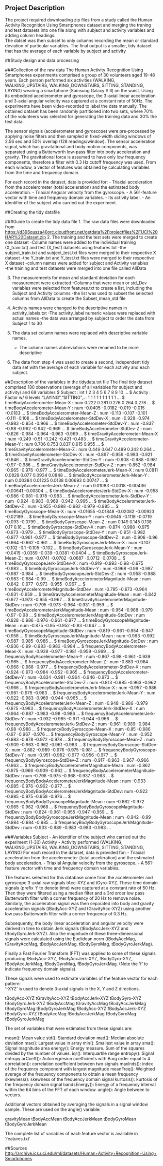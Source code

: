 ## Project Description
The project required downloading zip files from a study called the Human Activity Recognition Using Smartphones dataset and merging 
the traning and test datasets into one file along with subject and activity variables and adding column headings.  
The datset was then subset to only columns recording the mean or standard deviation of particular variables.
The final output is a smaller, tidy dataset that has the average of each variable by subject and activity

##Study design and data processing

###Collection of the raw data
The Human Activity Recognition Using Smartphones experiments comprised a group of 30 volunteers aged 19-48 years. Each person performed six activities (WALKING, WALKING_UPSTAIRS, WALKING_DOWNSTAIRS, SITTING, STANDING, LAYING) wearing a smartphone (Samsung Galaxy S II) on the waist. Using its embedded accelerometer and gyroscope, the 3-axial linear acceleration and 3-axial angular velocity was captured at a constant rate of 50Hz. The experiments have been video-recorded to label the data manually. The obtained dataset has been randomly partitioned into two sets, where 70% of the volunteers was selected for generating the training data and 30% the test data.

The sensor signals (accelerometer and gyroscope) were pre-processed by applying noise filters and then sampled in fixed-width sliding windows of 2.56 sec and 50% overlap (128 readings/window). The sensor acceleration signal, which has gravitational and body motion components, was separated using a Butterworth low-pass filter into body acceleration and gravity. The gravitational force is assumed to have only low frequency components, therefore a filter with 0.3 Hz cutoff frequency was used. From each window, a vector of features was obtained by calculating variables from the time and frequency domain.

For each record in the dataset, data is provided for:
- Triaxial acceleration from the accelerometer (total acceleration) and the estimated body acceleration.
- Triaxial Angular velocity from the gyroscope.
- A 561-feature vector with time and frequency domain variables.
- Its activity label.
- An identifier of the subject who carried out the experiment. 

##Creating the tidy datafile

###Guide to create the tidy data file
1. The raw data files were downloaded from [https://d396qusza40orc.cloudfront.net/getdata%2Fprojectfiles%2FUCI%20HAR%20Dataset.zip]()
2. The training and the test sets were merged to create one dataset
    -Column names were added to the individual training (X_train.txt) and test (X_test) datasets using features.txt
    -the subject_train.txt and subject_test.txt files were merged to their respective X dataset
    -the Y_train.txt and Y_test.txt files were merged to their respective X dataset
    -column names were added for subject and Activity variables   
    -the training and test datasets were merged into one file called AllData

3. The measurements for mean and standard deviation for each measurement were extracted
    -Columns that were mean or std_Dev variables were selected from features.txt to create a list, including the Subject and Activity columns
    -the list was used to subset the selected columns from AllData to create the Subset_mean_std file
    
3. Activity names were changed to the descriptive names in activity_labels.txt
    -The activity_label numeric values were replaced with actual names
    -the data was arranged by subject to order the data from Subject 1 to 30
    
4. The data set column names were replaced with descriptive variable names. 
    - The column names abbreviations were renamed to be more descriptive

5. The data from step 4 was used to create a second, independent tidy data set with the average of each variable for each activity and each subject.

##Description of the variables in the tidydata.txt file
 The final tidy dataset comprised 180 observations (average of all variables for subject and activity) and 68 variables
 $ Subject                                           : int  1 2 3 4 5 6 7 8 9 10 ...
 $ Activity                                          : Factor w/ 6 levels "LAYING","SITTING",..: 1 1 1 1 1 1 1 1 1 1 ...
 $ timeBodyAccelerometer-Mean-X                      : num  0.222 0.281 0.276 0.264 0.278 ...
 $ timeBodyAccelerometer-Mean-Y                      : num  -0.0405 -0.0182 -0.019 -0.015 -0.0183 ...
 $ timeBodyAccelerometer-Mean-Z                      : num  -0.113 -0.107 -0.101 -0.111 -0.108 ...
 $ timeBodyAccelerometer-StdDev-X                    : num  -0.928 -0.974 -0.983 -0.954 -0.966 ...
 $ timeBodyAccelerometer-StdDev-Y                    : num  -0.837 -0.98 -0.962 -0.942 -0.969 ...
 $ timeBodyAccelerometer-StdDev-Z                    : num  -0.826 -0.984 -0.964 -0.963 -0.969 ...
 $ timeGravityAccelerometer-Mean-X                   : num  -0.249 -0.51 -0.242 -0.421 -0.483 ...
 $ timeGravityAccelerometer-Mean-Y                   : num  0.706 0.753 0.837 0.915 0.955 ...
 $ timeGravityAccelerometer-Mean-Z                   : num  0.446 0.647 0.489 0.342 0.264 ...
 $ timeGravityAccelerometer-StdDev-X                 : num  -0.897 -0.959 -0.983 -0.921 -0.946 ...
 $ timeGravityAccelerometer-StdDev-Y                 : num  -0.908 -0.988 -0.981 -0.97 -0.986 ...
 $ timeGravityAccelerometer-StdDev-Z                 : num  -0.852 -0.984 -0.965 -0.976 -0.977 ...
 $ timeBodyAccelerometerJerk-Mean-X                  : num  0.0811 0.0826 0.077 0.0934 0.0848 ...
 $ timeBodyAccelerometerJerk-Mean-Y                  : num  0.00384 0.01225 0.0138 0.00693 0.00747 ...
 $ timeBodyAccelerometerJerk-Mean-Z                  : num  0.01083 -0.0018 -0.00436 -0.00641 -0.00304 ...
 $ timeBodyAccelerometerJerk-StdDev-X                : num  -0.958 -0.986 -0.981 -0.978 -0.983 ...
 $ timeBodyAccelerometerJerk-StdDev-Y                : num  -0.924 -0.983 -0.969 -0.942 -0.965 ...
 $ timeBodyAccelerometerJerk-StdDev-Z                : num  -0.955 -0.988 -0.982 -0.979 -0.985 ...
 $ timeBodyGyroscope-Mean-X                          : num  -0.01655 -0.01848 -0.02082 -0.00923 -0.02189 ...
 $ timeBodyGyroscope-Mean-Y                          : num  -0.0645 -0.1118 -0.0719 -0.093 -0.0799 ...
 $ timeBodyGyroscope-Mean-Z                          : num  0.149 0.145 0.138 0.17 0.16 ...
 $ timeBodyGyroscope-StdDev-X                        : num  -0.874 -0.988 -0.975 -0.973 -0.979 ...
 $ timeBodyGyroscope-StdDev-Y                        : num  -0.951 -0.982 -0.977 -0.961 -0.977 ...
 $ timeBodyGyroscope-StdDev-Z                        : num  -0.908 -0.96 -0.964 -0.962 -0.961 ...
 $ timeBodyGyroscopeJerk-Mean-X                      : num  -0.107 -0.102 -0.1 -0.105 -0.102 ...
 $ timeBodyGyroscopeJerk-Mean-Y                      : num  -0.0415 -0.0359 -0.039 -0.0381 -0.0404 ...
 $ timeBodyGyroscopeJerk-Mean-Z                      : num  -0.0741 -0.0702 -0.0687 -0.0712 -0.0708 ...
 $ timeBodyGyroscopeJerk-StdDev-X                    : num  -0.919 -0.993 -0.98 -0.975 -0.983 ...
 $ timeBodyGyroscopeJerk-StdDev-Y                    : num  -0.968 -0.99 -0.987 -0.987 -0.984 ...
 $ timeBodyGyroscopeJerk-StdDev-Z                    : num  -0.958 -0.988 -0.983 -0.984 -0.99 ...
 $ timeBodyAccelerometerMagnitude-Mean               : num  -0.842 -0.977 -0.973 -0.955 -0.967 ...
 $ timeBodyAccelerometerMagnitude-StdDev             : num  -0.795 -0.973 -0.964 -0.931 -0.959 ...
 $ timeGravityAccelerometerMagnitude-Mean            : num  -0.842 -0.977 -0.973 -0.955 -0.967 ...
 $ timeGravityAccelerometerMagnitude-StdDev          : num  -0.795 -0.973 -0.964 -0.931 -0.959 ...
 $ timeBodyAccelerometerJerkMagnitude-Mean           : num  -0.954 -0.988 -0.979 -0.97 -0.98 ...
 $ timeBodyAccelerometerJerkMagnitude-StdDev         : num  -0.928 -0.986 -0.976 -0.961 -0.977 ...
 $ timeBodyGyroscopeMagnitude-Mean                   : num  -0.875 -0.95 -0.952 -0.93 -0.947 ...
 $ timeBodyGyroscopeMagnitude-StdDev                 : num  -0.819 -0.961 -0.954 -0.947 -0.958 ...
 $ timeBodyGyroscopeJerkMagnitude-Mean               : num  -0.963 -0.992 -0.987 -0.985 -0.986 ...
 $ timeBodyGyroscopeJerkMagnitude-StdDev             : num  -0.936 -0.99 -0.983 -0.983 -0.984 ...
 $ frequencyBodyAccelerometer-Mean-X                 : num  -0.939 -0.977 -0.981 -0.959 -0.969 ...
 $ frequencyBodyAccelerometer-Mean-Y                 : num  -0.867 -0.98 -0.961 -0.939 -0.965 ...
 $ frequencyBodyAccelerometer-Mean-Z                 : num  -0.883 -0.984 -0.968 -0.968 -0.977 ...
 $ frequencyBodyAccelerometer-StdDev-X               : num  -0.924 -0.973 -0.984 -0.952 -0.965 ...
 $ frequencyBodyAccelerometer-StdDev-Y               : num  -0.834 -0.981 -0.964 -0.946 -0.973 ...
 $ frequencyBodyAccelerometer-StdDev-Z               : num  -0.813 -0.985 -0.963 -0.962 -0.966 ...
 $ frequencyBodyAccelerometerJerk-Mean-X             : num  -0.957 -0.986 -0.981 -0.979 -0.983 ...
 $ frequencyBodyAccelerometerJerk-Mean-Y             : num  -0.922 -0.983 -0.969 -0.944 -0.965 ...
 $ frequencyBodyAccelerometerJerk-Mean-Z             : num  -0.948 -0.986 -0.979 -0.975 -0.983 ...
 $ frequencyBodyAccelerometerJerk-StdDev-X           : num  -0.964 -0.987 -0.983 -0.98 -0.986 ...
 $ frequencyBodyAccelerometerJerk-StdDev-Y           : num  -0.932 -0.985 -0.971 -0.944 -0.966 ...
 $ frequencyBodyAccelerometerJerk-StdDev-Z           : num  -0.961 -0.989 -0.984 -0.98 -0.986 ...
 $ frequencyBodyGyroscope-Mean-X                     : num  -0.85 -0.986 -0.97 -0.967 -0.976 ...
 $ frequencyBodyGyroscope-Mean-Y                     : num  -0.952 -0.983 -0.978 -0.972 -0.978 ...
 $ frequencyBodyGyroscope-Mean-Z                     : num  -0.909 -0.963 -0.962 -0.961 -0.963 ...
 $ frequencyBodyGyroscope-StdDev-X                   : num  -0.882 -0.989 -0.976 -0.975 -0.981 ...
 $ frequencyBodyGyroscope-StdDev-Y                   : num  -0.951 -0.982 -0.977 -0.956 -0.977 ...
 $ frequencyBodyGyroscope-StdDev-Z                   : num  -0.917 -0.963 -0.967 -0.966 -0.963 ...
 $ frequencyBodyAccelerometerMagnitude-Mean          : num  -0.862 -0.975 -0.966 -0.939 -0.962 ...
 $ frequencyBodyAccelerometerMagnitude-StdDev        : num  -0.798 -0.975 -0.968 -0.937 -0.963 ...
 $ frequencyBodyBodyAccelerometerJerkMagnitude-Mean  : num  -0.933 -0.985 -0.976 -0.962 -0.977 ...
 $ frequencyBodyBodyAccelerometerJerkMagnitude-StdDev: num  -0.922 -0.985 -0.975 -0.958 -0.976 ...
 $ frequencyBodyBodyGyroscopeMagnitude-Mean          : num  -0.862 -0.972 -0.965 -0.962 -0.968 ...
 $ frequencyBodyBodyGyroscopeMagnitude-StdDev        : num  -0.824 -0.961 -0.955 -0.947 -0.959 ...
 $ frequencyBodyBodyGyroscopeJerkMagnitude-Mean      : num  -0.942 -0.99 -0.984 -0.984 -0.985 ...
 $ frequencyBodyBodyGyroscopeJerkMagnitude-StdDev    : num  -0.933 -0.989 -0.983 -0.983 -0.983 ...

###Variables
Subject - An identifier of the subject who carried out the experiment (1-30)
Activity - Activity performed (WALKING, WALKING_UPSTAIRS, WALKING_DOWNSTAIRS, SITTING, STANDING, LAYING)
For each record in the dataset, data is provided for:
- Triaxial acceleration from the accelerometer (total acceleration) and the estimated body acceleration.
- Triaxial Angular velocity from the gyroscope.
- A 561-feature vector with time and frequency domain variables.

The features selected for this database come from the accelerometer and gyroscope 3-axial raw signals tAcc-XYZ and tGyro-XYZ. These time domain 
signals (prefix 't' to denote time) were captured at a constant rate of 50 Hz. Then they were filtered using a median filter and a 3rd order low pass 
Butterworth filter with a corner frequency of 20 Hz to remove noise. Similarly, the acceleration signal was then separated into body and gravity acceleration signals (tBodyAcc-XYZ and tGravityAcc-XYZ) using another low pass Butterworth filter with a corner frequency of 0.3 Hz. 

Subsequently, the body linear acceleration and angular velocity were derived in time to obtain Jerk signals (tBodyAccJerk-XYZ and tBodyGyroJerk-XYZ). Also the magnitude of these three-dimensional signals were calculated using the Euclidean norm (tBodyAccMag, tGravityAccMag, tBodyAccJerkMag, tBodyGyroMag, tBodyGyroJerkMag). 

Finally a Fast Fourier Transform (FFT) was applied to some of these signals producing fBodyAcc-XYZ, fBodyAccJerk-XYZ, fBodyGyro-XYZ, fBodyAccJerkMag, fBodyGyroMag, fBodyGyroJerkMag. (Note the 'f' to indicate frequency domain signals). 

These signals were used to estimate variables of the feature vector for each pattern:  
'-XYZ' is used to denote 3-axial signals in the X, Y and Z directions.

tBodyAcc-XYZ
tGravityAcc-XYZ
tBodyAccJerk-XYZ
tBodyGyro-XYZ
tBodyGyroJerk-XYZ
tBodyAccMag
tGravityAccMag
tBodyAccJerkMag
tBodyGyroMag
tBodyGyroJerkMag
fBodyAcc-XYZ
fBodyAccJerk-XYZ
fBodyGyro-XYZ
fBodyAccMag
fBodyAccJerkMag
fBodyGyroMag
fBodyGyroJerkMag

The set of variables that were estimated from these signals are: 

mean(): Mean value
std(): Standard deviation
mad(): Median absolute deviation 
max(): Largest value in array
min(): Smallest value in array
sma(): Signal magnitude area
energy(): Energy measure. Sum of the squares divided by the number of values. 
iqr(): Interquartile range 
entropy(): Signal entropy
arCoeff(): Autorregresion coefficients with Burg order equal to 4
correlation(): correlation coefficient between two signals
maxInds(): index of the frequency component with largest magnitude
meanFreq(): Weighted average of the frequency components to obtain a mean frequency
skewness(): skewness of the frequency domain signal 
kurtosis(): kurtosis of the frequency domain signal 
bandsEnergy(): Energy of a frequency interval within the 64 bins of the FFT of each window.
angle(): Angle between to vectors.

Additional vectors obtained by averaging the signals in a signal window sample. These are used on the angle() variable:

gravityMean
tBodyAccMean
tBodyAccJerkMean
tBodyGyroMean
tBodyGyroJerkMean

The complete list of variables of each feature vector is available in 'features.txt'

##Sources
[http://archive.ics.uci.edu/ml/datasets/Human+Activity+Recognition+Using+Smartphones]()

